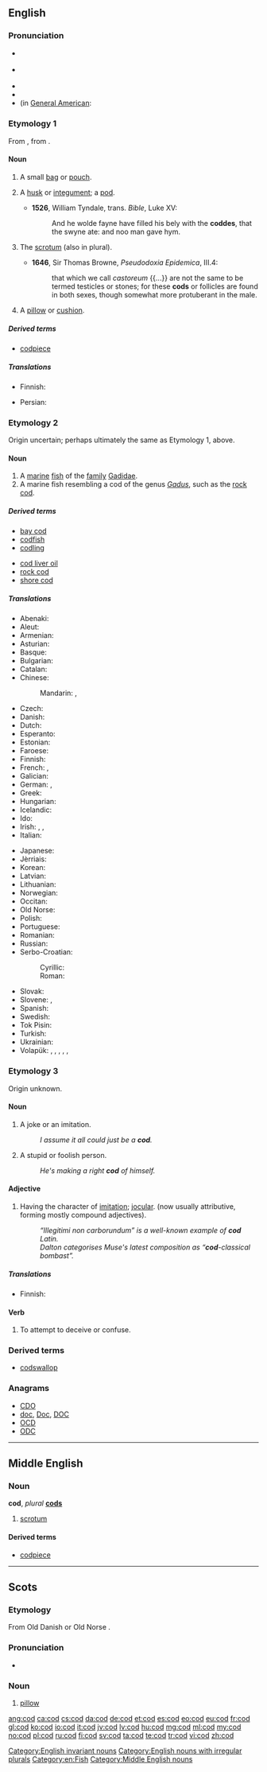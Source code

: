 {{also|COD}}
==English==
{{wikipedia}}

===Pronunciation===
* {{a|UK}} {{IPA|/kɒd/}}
* {{a|US}} {{IPA|/kɑd/}}
* {{audio|en-us-cod.ogg|Audio (US)}}
* {{rhymes|ɒd}}
* (in [[w:General American|General American]]: {{rhymes|ɑːd}}

===Etymology 1===
From {{etyl|ang|en}} {{term|codd|lang=ang}}, from {{etyl|gem-pro|en}} {{term/t|gem-pro|*kuddaz}}.

====Noun====
{{en-noun}}

# {{context|obsolete|lang=en}} A small [[bag]] or [[pouch]].
#: {{rfquotek|Halliwell}}
# {{context|UK|obsolete|lang=en}} A [[husk]] or [[integument]]; a [[pod]].
#* '''1526''', William Tyndale, trans. ''Bible'', Luke XV:
#*: And he wolde fayne have filled his bely with the '''coddes''', that the swyne ate: and noo man gave hym.
#: {{rfquotek|Mortimer}}
# {{context|now|_|rare|lang=en}} The [[scrotum]] (also in plural).
#* '''1646''', Sir Thomas Browne, ''Pseudodoxia Epidemica'', III.4:
#*: that which we call ''castoreum'' {{...}} are not the same to be termed testicles or stones; for these '''cods''' or follicles are found in both sexes, though somewhat more protuberant in the male.
#: {{rfquotek|Dunglison}}
# {{context|obsolete|lang=en}} A [[pillow]] or [[cushion]].
#: {{rfquotek|Halliwell}}

=====Derived terms=====
* [[codpiece]]

=====Translations=====
{{trans-top|husk or pod}}
* Finnish: {{t+|fi|kuori}}
{{trans-mid}}
* Persian: {{t+|fa|کیسه|tr=kise|sc=fa-Arab}}
{{trans-bottom}}

===Etymology 2===
Origin uncertain; perhaps ultimately the same as Etymology 1, above.

====Noun====
{{en-noun|-|cod|cods}}

# A [[marine]] [[fish]] of the [[family]] [[Gadidae]].
# A marine fish resembling a cod of the genus ''[[Gadus]]'', such as the [[rock cod]].

=====Derived terms=====
{{rel-top|terms derived from ''cod'' (fish)}}
* [[bay cod]]
* [[codfish]]
* [[codling]]
{{rel-mid}}
* [[cod liver oil]]
* [[rock cod]]
* [[shore cod]]
{{rel-bottom}}

=====Translations=====
{{trans-top|marine fish of the family Gadidae}}
* Abenaki: {{t|abe|nokamagw}}
* Aleut: {{t|ale|ptxitax}}
* Armenian: {{t|hy|ձողաձուկ|tr=joġajuk}}
* Asturian: {{t|ast|bacaláu|m}}
* Basque: {{t|eu|bakailao}}
* Bulgarian: {{t+|bg|треска|f}}
* Catalan: {{t|ca|bacallà|m}}
* Chinese:
*: Mandarin: {{t|cmn|鱈魚|sc=Hani}}, {{t|cmn|鳕鱼|tr=xuěyú|sc=Hani}}
* Czech: {{t+|cs|treska|f}}
* Danish: {{t+|da|torsk|m}}
* Dutch: {{t+|nl|kabeljauw|m}}
* Esperanto: {{t|eo|moruo}}
* Estonian: {{t|et|tursk}}
* Faroese: {{t+|fo|toskur|m}}
* Finnish: {{t+|fi|turska|m}}
* French: {{t+|fr|morue|f}}, {{t+|fr|cabillaud|m}}
* Galician: {{t|gl|bacallau|m}}
* German: {{t+|de|Kabeljau|m}}, {{t+|de|Dorsch|m}}
* Greek: {{t+|el|μπακαλιάρος|m|tr=bakaliáros}}
* Hungarian: {{t+|hu|tőkehal}}
* Icelandic: {{t+|is|þorskur|m}}
* Ido: {{t+|io|moruo}}
* Irish: {{t+|ga|trosc|m}}, {{t+|ga|bod donn|m}}, {{t+|ga|bod rua|m}}
* Italian: {{t+|it|merluzzo|m}}
{{trans-mid}}
* Japanese: {{t+|ja|鱈|tr=[[たら]], tara}}
* Jèrriais: {{t|roa-jer|mouothue|f}}
* Korean: {{t|ko|대구|tr=daegu}}
* Latvian: {{t+|lv|menca|f}}
* Lithuanian: {{t|lt|menkė|f}}
* Norwegian: {{t+|no|torsk|m}}
* Occitan: {{t+|oc|merluça}}
* Old Norse: {{t|non|þorskr|m}}
* Polish: {{t+|pl|dorsz|m}}
* Portuguese: {{t+|pt|bacalhau|m}}
* Romanian: {{t|ro|cod}}
* Russian: {{t+|ru|треска|f|tr=treská}}
* Serbo-Croatian:
*: Cyrillic: {{t|sh|бака̀ла̄р|m|sc=Cyrl}}
*: Roman: {{t|sh|bakàlār|m}}
* Slovak: {{t|sk|treska|f}}
* Slovene: {{t|sl|tŕska|f}}, {{t+|sl|polenovka|f}}
* Spanish: {{t+|es|bacalao|m}}
* Swedish: {{t+|sv|torsk|c}}
* Tok Pisin: {{t|tpi|bikmaus}}
* Turkish: {{t+|tr|morina}}
* Ukrainian: {{t|uk|тріска|f}}
* Volapük: {{qualifier|male or female}} {{t+|vo|gadut}}, {{qualifier|male}} {{t|vo|higadut}}, {{qualifier|female}} {{t|vo|jigadut}}, {{qualifier|male or female offspring, young}} {{t|vo|gadutül}}, {{qualifier|male offspring, young}} {{t|vo|higadutül}}, {{qualifier|female offspring, young}} {{t|vo|jigadutül}}
{{trans-bottom}}

===Etymology 3===
Origin unknown.

====Noun====
{{en-noun}}

# A joke or an imitation.
#: ''I assume it all could just be a '''cod'''.''
# A stupid or foolish person.
#: ''He's making a right '''cod''' of himself.''

====Adjective====
{{en-adj}}

# Having the character of [[imitation]]; [[jocular]]. (now usually attributive, forming mostly compound adjectives).
#: ''“Illegitimi non carborundum” is a well-known example of '''cod''' Latin.''
#: ''Dalton categorises Muse's latest composition as “'''cod'''-classical bombast”.''

=====Translations=====
{{trans-top|false, mock}}
* Finnish: {{t+|fi|teko|alt=teko-}}
{{trans-mid}}
{{trans-bottom}}

====Verb====
{{en-verb|cods|codding|codded}}

# {{context|slang|transitive|dialectal|lang=en}} To attempt to deceive or confuse.

===Derived terms===
* [[codswallop]] <!-- proposed derivation, unclear from which sense – see etymology there -->

===Anagrams===
* [[CDO#English|CDO]]
* [[doc#English|doc]], [[Doc#English|Doc]], [[DOC#English|DOC]]
* [[OCD#English|OCD]]
* [[ODC#English|ODC]]

[[Category:English invariant nouns]]
[[Category:English nouns with irregular plurals]]
[[Category:en:Fish]]

----

==Middle English==

===Noun===
'''cod''', ''plural'' '''[[cods]]'''

# [[scrotum]]

====Derived terms====
* [[codpiece]]

[[Category:Middle English nouns]]

----

==Scots==

===Etymology===
From Old Danish {{term|kodde|lang=gmq-oda}} or Old Norse {{term|koddi|lang=non}}.

===Pronunciation===
* {{IPA|/kɒd/|lang=sco}}

===Noun===
{{sco-noun}}

# [[pillow]]

[[ang:cod]]
[[ca:cod]]
[[cs:cod]]
[[da:cod]]
[[de:cod]]
[[et:cod]]
[[es:cod]]
[[eo:cod]]
[[eu:cod]]
[[fr:cod]]
[[gl:cod]]
[[ko:cod]]
[[io:cod]]
[[it:cod]]
[[jv:cod]]
[[lv:cod]]
[[hu:cod]]
[[mg:cod]]
[[ml:cod]]
[[my:cod]]
[[no:cod]]
[[pl:cod]]
[[ru:cod]]
[[fi:cod]]
[[sv:cod]]
[[ta:cod]]
[[te:cod]]
[[tr:cod]]
[[vi:cod]]
[[zh:cod]]